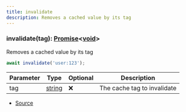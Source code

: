 ```yaml
---
title: invalidate
description: Removes a cached value by its tag
---
```


### invalidate(tag): [Promise](https://developer.mozilla.org/en-US/docs/Web/JavaScript/Reference/Global_Objects/Promise)\<[void](https://developer.mozilla.org/en-US/docs/Web/JavaScript/Reference/Global_Objects/undefined)>

Removes a cached value by its tag

```ts
await invalidate('user:123');
```

| Parameter | Type                                                                                              | Optional | Description                 |
| --------- | ------------------------------------------------------------------------------------------------- | -------- | --------------------------- |
| tag       | [string](https://developer.mozilla.org/en-US/docs/Web/JavaScript/Reference/Global_Objects/String) | ❌       | The cache tag to invalidate |

- [Source](https://github.com/underctrl-io/commandkit/blob/f8cc07d11d2ae5ed7f529adff1649936223e27b2/packages/commandkit/src/cache/cache.ts#L261)
